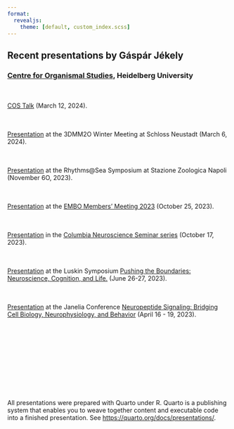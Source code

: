 ```yaml
---
format:
  revealjs: 
    theme: [default, custom_index.scss]  
---
```


## Recent presentations by Gáspár Jékely
### [Centre for Organismal Studies](https://www.cos.uni-heidelberg.de/en), Heidelberg University

<br><br>
[COS Talk](https://jekelylab.github.io/COS_Talk_12Mar2024.html#/title-slide/) (March 12, 2024). 

<br><br>
[Presentation](https://jekelylab.github.io/3Dmm2O_Kloster_Neustadt_Mar_2024_ciliary_nanoscale_superstructures.html#/title-slide/) at the 3DMM2O Winter Meeting at Schloss Neustadt (March 6, 2024). 

<br><br>
[Presentation](https://jekelylab.github.io/SZN_Rhythms@sea_6Nov2023.html#/title-slide/) at the Rhythms@Sea Symposium at Stazione Zoologica Napoli (November 6O, 2023). 

<br><br>
[Presentation](https://jekelylab.github.io/EMBO_Members_Meeting_25Oct_2023.html#/title-slide/) at the [EMBO Members' Meeting 2023](https://conference-service.com/MM2023/welcome.html) (October 25, 2023). 

<br><br>
[Presentation](https://jekelylab.github.io/Columbia_Neuroscience_Oct_2023_NOS_pressure.html#/title-slide/) in the [Columbia Neuroscience Seminar series](https://zuckermaninstitute.columbia.edu/columbia-neuroscience-seminar-g-sp-r-j-kely) (October 17, 2023). 

<br><br>
[Presentation](https://jekelylab.github.io/LA_Basal_Cognition_June27_2023.html#/title-slide/) at the Luskin Symposium [Pushing the Boundaries: Neuroscience, Cognition, and Life.](https://2023symposium.ibp.ucla.edu/) (June 26-27, 2023). 

<br><br>
[Presentation](https://jekelylab.github.io/Janelia_Apr_2023_NOS.html#/title-slide/) at the Janelia Conference [Neuropeptide Signaling: Bridging Cell Biology, Neurophysiology, and Behavior](https://www.janelia.org/you-janelia/conferences/neuropeptide-signaling-bridging-cell-biology-neurophysiology-and-behavior) (April 16 - 19, 2023). 

<br><br><br><br><br><br><br><br><br><br>
All presentations were prepared with Quarto under R. Quarto is a publishing system that enables you to weave together content and executable code into a finished presentation. See <https://quarto.org/docs/presentations/>.

